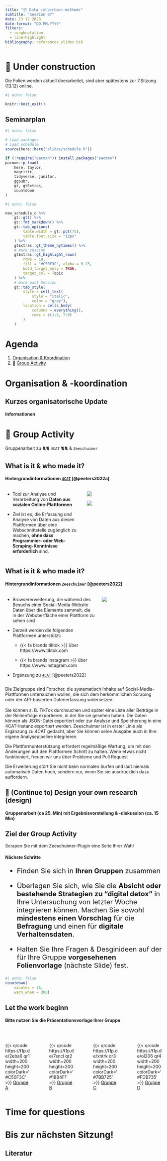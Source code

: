 ```yaml
---
title: "📦 Data collection methods"
subtitle: "Session 07"
date: 13 12 2023
date-format: "DD.MM.YYYY"
filters:
  - roughnotation
  - line-highlight
bibliography: references_slides.bib
---
```


# 🚧 Under construction {background-image="img/slide_bg-section.png"}

Die Folien werden aktuell überarbeitet, sind aber spätestens zur 7.Sitzung (13.12) online.

```r
#| echo: false

knitr::knit_exit()
```

## Seminarplan

```r
#| echo: false

# Load packages
# Load schedule
source(here::here("slides/schedule.R"))

if (!require("pacman")) install.packages("pacman")
pacman::p_load(
    here, taylor,
    magrittr,
    tidyverse, janitor,
    ggpubr, 
    gt, gtExtras,
    countdown
)
```

```r
#| echo: false 

new_schedule_c %>% 
    gt::gt() %>% 
    gt::fmt_markdown() %>% 
    gt::tab_options(
        table.width = gt::pct(75), 
        table.font.size = "12px"
    ) %>% 
    gtExtras::gt_theme_nytimes() %>% 
    # mark session
    gtExtras::gt_highlight_rows(
        rows = 10,
        fill = "#C50F3C", alpha = 0.15,
        bold_target_only = TRUE,
        target_col = Topic
    ) %>%
    # mark past Session
    gt::tab_style(
        style = cell_text(
            style = "italic", 
            color = "grey"),
        location = cells_body(
            columns = everything(), 
            rows = c(1:5, 7:9)
        )
    )
```

# Agenda {background-image="img/slide_bg-agenda.png"}

1.  [Organisation & Koordination](#organisation-koordination)
2.  👥 [Group Activity](#group-activity)

# Organisation & -koordination {#organisation-koordination background-image="img/slide_bg-orga.png"}

## Kurzes organisatorische Update

#### Informationen

# 👥 Group Activity {#group-activity background-image="img/slide_bg-group_activity.png"}

Gruppenarbeit zu 🐈🐈 `4CAT` 🐈🐈 & `Zeeschuimer`

## What is it & who made it?

#### Hintergrundinformationen [`4CAT`](https://github.com/digitalmethodsinitiative/4cat) [@peeters2022a]

::: columns
::: {.column width="50%"}
-   Tool zur Analyse und Verarbeitung von **Daten aus sozialen Online-Plattformen**

-   Ziel ist es, die Erfassung und Analyse von Daten aus diesen Plattformen über eine Webschnittstelle zugänglich zu machen, **ohne dass Programmier- oder Web-Scraping-Kenntnisse erforderlich** sind.
:::

::: {.column width="50%"}
![](https://github.com/digitalmethodsinitiative/4cat/blob/master/common/assets/screenshot1.png?raw=true){fig-align="center"}

![](https://github.com/digitalmethodsinitiative/4cat/blob/master/common/assets/screenshot2.png?raw=true){fig-align="center"}
:::
:::

## What is it & who made it?

#### Hintergrundinformationen `Zeeschuimer` [@peeters2022]

::: columns
::: {.column width="60%"}
-   Browsererweiterung, die während des Besuchs einer Social-Media-Website Daten über die Elemente sammelt, die in der Weboberfläche einer Plattform zu sehen sind

-   Derzeit werden die folgenden Plattformen unterstützt:

    -   {{< fa brands tiktok >}} über https://www.tiktok.com

    -   {{< fa brands instagram >}} über https://www.instagram.com

-   Ergänzung zu [`4CAT`](https://github.com/digitalmethodsinitiative/4cat) [@peeters2022]
:::

::: {.column width="40%"}
![](https://raw.githubusercontent.com/digitalmethodsinitiative/zeeschuimer/master/images/example_screenshot.png){fig-align="center"}
:::
:::

::: notes
Die Zielgruppe sind Forscher, die systematisch Inhalte auf Social-Media-Plattformen untersuchen wollen, die sich dem herkömmlichen Scraping oder der API-basierten Datenerfassung widersetzen.\
\
Sie können z. B. TikTok durchsuchen und später eine Liste aller Beiträge in der Reihenfolge exportieren, in der Sie sie gesehen haben. Die Daten können als JSON-Datei exportiert oder zur Analyse und Speicherung in eine 4CAT-Instanz exportiert werden. Zeeschuimer ist in erster Linie als Ergänzung zu 4CAT gedacht, aber Sie können seine Ausgabe auch in Ihre eigene Analysepipeline integrieren.

Die Plattformunterstützung erfordert regelmäßige Wartung, um mit den Änderungen auf den Plattformen Schritt zu halten. Wenn etwas nicht funktioniert, freuen wir uns über Probleme und Pull Request

Die Erweiterung stört Sie nicht beim normalen Surfen und lädt niemals automatisch Daten hoch, sondern nur, wenn Sie sie ausdrücklich dazu auffordern.
:::

## 🧪 (Continue to) Design your own research (design)

#### Gruppenarbeit (ca 25. Min) mit Ergebnisvorstellung & -diskussion (ca. 15 Min)

::: {.callout-caution appearance="minimal"}
## Ziel der Group Activity

Scrapen Sie mit dem Zeeschuimer-Plugin eine Seite Ihrer Wahl
:::

#### Nächste Schritte

::: {style="font-size: 22px;"}
-   Finden Sie sich in **Ihren Gruppen** zusammen

-   Überlegen Sie sich, wie Sie die **Absicht oder bestehende Strategien zu "digital detox"** in Ihre Untersuchung von letzter Woche integrieren können. Machen Sie sowohl **mindestens einen Vorschlag** für die **Befragung** und einen für **digitale Verhaltensdaten**.

-   Halten Sie Ihre Fragen & Desginideen auf der für Ihre Gruppe **vorgesehenen Folienvorlage** (nächste Slide) fest.
:::

```r
#| echo: false
countdown(
    minutes = 25,
    warn_when = 300)
```

## Let the work beginn

#### Bitte nutzen Sie die Präsentationsvorlage Ihrer Gruppe

<br>

::: columns
::: {.column width="20%"}
{{< qrcode https://t1p.de/2eba6 qr1 width=200 height=200 colorDark='#C50F3C' >}} [Gruppe A](https://t1p.de/2eba6)
:::

::: {.column width="5%"}
:::

::: {.column width="20%"}
{{< qrcode https://t1p.de/7sncl qr2 width=200 height=200 colorDark='#18B4F1' >}} [Gruppe B](https://t1p.de/7sncl)
:::

::: {.column width="5%"}
:::

::: {.column width="20%"}
{{< qrcode https://t1p.de/xhtrk qr3 width=200 height=200 colorDark='#7BB725' >}} [Gruppe C](https://t1p.de/xhtrk)
:::

::: {.column width="5%"}
:::

::: {.column width="20%"}
{{< qrcode https://t1p.de/ol206 qr4 width=200 height=200 colorDark='#FDB735' >}} [Gruppe D](https://t1p.de/ol206)
:::
:::

# Time for questions {background-image="img/slide_bg-question.png"}

# Bis zur nächsten Sitzung! {background-image="img/slide_bg-end_session.png"}

## Literatur

::: {#refs}
:::